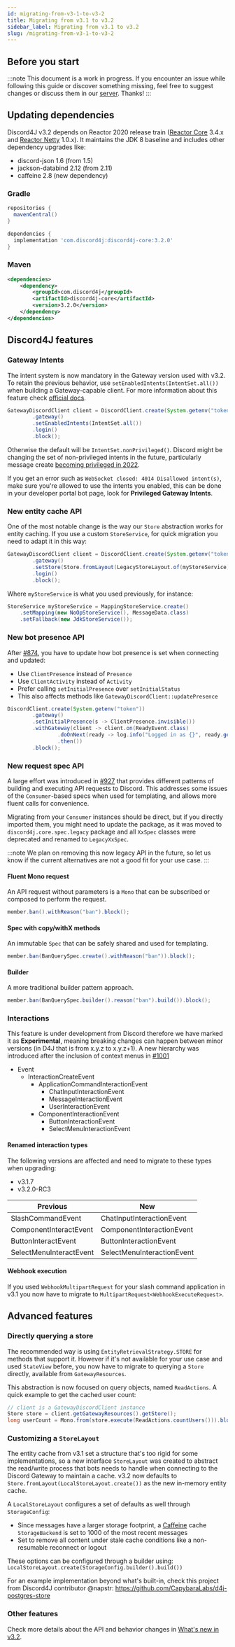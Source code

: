 ```yaml
---
id: migrating-from-v3-1-to-v3-2
title: Migrating from v3.1 to v3.2
sidebar_label: Migrating from v3.1 to v3.2
slug: /migrating-from-v3-1-to-v3-2
---
```


## Before you start

:::note
This document is a work in progress. If you encounter an issue while following this guide or discover something missing, feel free to suggest changes or discuss them in our [server](https://discord.gg/d4j). Thanks!
:::

## Updating dependencies

Discord4J v3.2 depends on Reactor 2020 release train ([Reactor Core](https://github.com/reactor/reactor-core) 3.4.x and [Reactor Netty](https://github.com/reactor/reactor-netty) 1.0.x). It maintains the JDK 8 baseline and includes other dependency upgrades like:

- discord-json 1.6 (from 1.5)
- jackson-databind 2.12 (from 2.11)
- caffeine 2.8 (new dependency)

### Gradle

```groovy
repositories {
  mavenCentral()
}

dependencies {
  implementation 'com.discord4j:discord4j-core:3.2.0'
}
```

### Maven

```xml
<dependencies>
    <dependency>
        <groupId>com.discord4j</groupId>
        <artifactId>discord4j-core</artifactId>
        <version>3.2.0</version>
    </dependency>
</dependencies>
```

## Discord4J features

### Gateway Intents

The intent system is now mandatory in the Gateway version used with v3.2. To retain the previous behavior, use `setEnabledIntents(IntentSet.all())` when building a Gateway-capable client. For more information about this feature check [official docs](https://discord.com/developers/docs/topics/gateway#gateway-intents).

```java
GatewayDiscordClient client = DiscordClient.create(System.getenv("token"))
        .gateway()
        .setEnabledIntents(IntentSet.all())
        .login()
        .block();
```

Otherwise the default will be `IntentSet.nonPrivileged()`. Discord might be changing the set of non-privileged intents in the future, particularly message create [becoming privileged in 2022](https://support-dev.discord.com/hc/en-us/articles/4404772028055).

If you get an error such as `WebSocket closed: 4014 Disallowed intent(s)`, make sure you're allowed to use the intents you enabled, this can be done in your developer portal bot page, look for **Privileged Gateway Intents**.

### New entity cache API

One of the most notable change is the way our `Store` abstraction works for entity caching. If you use a custom `StoreService`, for quick migration you need to adapt it in this way:

```java
GatewayDiscordClient client = DiscordClient.create(System.getenv("token"))
        .gateway()
        .setStore(Store.fromLayout(LegacyStoreLayout.of(myStoreService)))
        .login()
        .block();
```

Where `myStoreService` is what you used previously, for instance:

```java
StoreService myStoreService = MappingStoreService.create()
    .setMapping(new NoOpStoreService(), MessageData.class)
    .setFallback(new JdkStoreService());
```

### New bot presence API

After [#874](https://github.com/Discord4J/Discord4J/pull/874), you have to update how bot presence is set when connecting and updated:

- Use `ClientPresence` instead of `Presence`
- Use `ClientActivity` instead of `Activity`
- Prefer calling `setInitialPresence` over `setInitialStatus`
- This also affects methods like `GatewayDiscordClient::updatePresence`

```java
DiscordClient.create(System.getenv("token"))
        .gateway()
        .setInitialPresence(s -> ClientPresence.invisible())
        .withGateway(client -> client.on(ReadyEvent.class)
                .doOnNext(ready -> log.info("Logged in as {}", ready.getSelf().getUsername()))
                .then())
        .block();
```

### New request spec API

A large effort was introduced in [#927](https://github.com/Discord4J/Discord4J/pull/927) that provides different patterns of building and executing API requests to Discord. This addresses some issues of the `Consumer`-based specs when used for templating, and allows more fluent calls for convenience.

Migrating from your `Consumer` instances should be direct, but if you directly imported them, you might need to update the package, as it was moved to `discord4j.core.spec.legacy` package and all `XxSpec` classes were deprecated and renamed to `LegacyXxSpec`.

:::note
We plan on removing this now legacy API in the future, so let us know if the current alternatives are not a good fit for your use case.
:::

#### Fluent Mono request

An API request without parameters is a `Mono` that can be subscribed or composed to perform the request.

```java
member.ban().withReason("ban").block();
```

#### Spec with copy/withX methods

An immutable `Spec` that can be safely shared and used for templating.

```java
member.ban(BanQuerySpec.create().withReason("ban")).block();
```

#### Builder

A more traditional builder pattern approach.

```java
member.ban(BanQuerySpec.builder().reason("ban").build()).block();
```

### Interactions

This feature is under development from Discord therefore we have marked it as **Experimental**, meaning breaking changes can happen between minor versions (in D4J that is from x.y.z to x.y.z+1). A new hierarchy was introduced after the inclusion of context menus in [#1001](https://github.com/Discord4J/Discord4J/pull/1001)

- Event
    - InteractionCreateEvent
        - ApplicationCommandInteractionEvent
            - ChatInputInteractionEvent
            - MessageInteractionEvent
            - UserInteractionEvent
        - ComponentInteractionEvent
            - ButtonInteractionEvent
            - SelectMenuInteractionEvent

#### Renamed interaction types

The following versions are affected and need to migrate to these types when upgrading:

- v3.1.7
- v3.2.0-RC3

| Previous | New |
| ----------- | ----------- |
| SlashCommandEvent | ChatInputInteractionEvent |
| ComponentInteractEvent | ComponentInteractionEvent |
| ButtonInteractEvent | ButtonInteractionEvent |
| SelectMenuInteractEvent | SelectMenuInteractionEvent |

#### Webhook execution

If you used `WebhookMultipartRequest` for your slash command application in v3.1 you now have to migrate to `MultipartRequest<WebhookExecuteRequest>`.

## Advanced features

### Directly querying a store

The recommended way is using `EntityRetrievalStrategy.STORE` for methods that support it. However if it's not available for your use case and used `StateView` before, you now have to migrate to querying a `Store` directly, available from `GatewayResources`.

This abstraction is now focused on query objects, named `ReadActions`. A quick example to get the cached user count:

```java
// client is a GatewayDiscordClient instance
Store store = client.getGatewayResources().getStore();
long userCount = Mono.from(store.execute(ReadActions.countUsers())).block();
```

### Customizing a `StoreLayout`

The entity cache from v3.1 set a structure that's too rigid for some implementations, so a new interface `StoreLayout` was created to abstract the read/write process that bots needs to handle when connecting to the Discord Gateway to maintain a cache. v3.2 now defaults to `Store.fromLayout(LocalStoreLayout.create())` as the new in-memory entity cache.

A `LocalStoreLayout` configures a set of defaults as well through `StorageConfig`:

- Since messages have a larger storage footprint, a [Caffeine](https://github.com/ben-manes/caffeine) cache `StorageBackend` is set to 1000 of the most recent messages
- Set to remove all content under stale cache conditions like a non-resumable reconnect or logout

These options can be configured through a builder using: `LocalStoreLayout.create(StorageConfig.builder().build())`

For an example implementation beyond what's built-in, check this project from Discord4J contributor @napstr: https://github.com/CapybaraLabs/d4j-postgres-store

### Other features

Check more details about the API and behavior changes in [What's new in v3.2](whats-new-in-v3-2).
